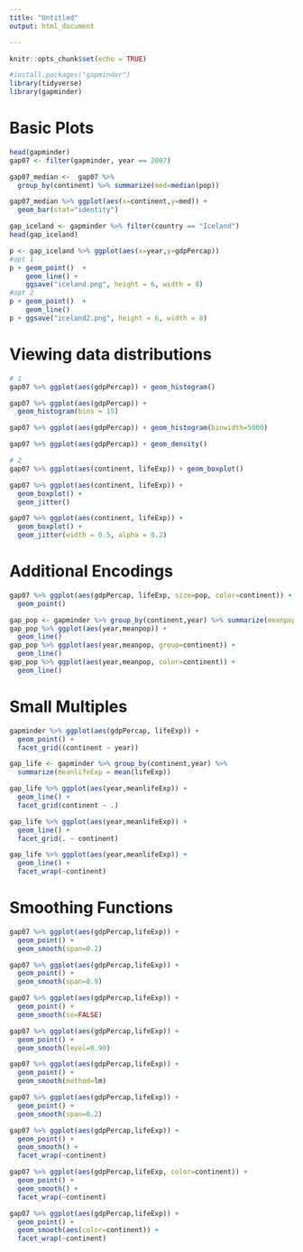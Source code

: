 ---
title: "Untitled"
output: html_document

---

```{r setup, include=FALSE}
knitr::opts_chunk$set(echo = TRUE)
```


```{r}
#install.packages("gapminder")
library(tidyverse)
library(gapminder)
```
# Basic Plots
```{r}
head(gapminder)
gap07 <- filter(gapminder, year == 2007)

gap07_median <-  gap07 %>% 
  group_by(continent) %>% summarize(med=median(pop))

gap07_median %>% ggplot(aes(x=continent,y=med)) +
  geom_bar(stat="identity")          

gap_iceland <- gapminder %>% filter(country == "Iceland") 
head(gap_iceland)

p <- gap_iceland %>% ggplot(aes(x=year,y=gdpPercap))
#opt 1
p + geom_point()  +
    geom_line() + 
    ggsave("iceland.png", height = 6, width = 8)
#opt 2
p + geom_point()  +
    geom_line() 
p + ggsave("iceland2.png", height = 6, width = 8)

```

# Viewing data distributions
```{r}
# 1
gap07 %>% ggplot(aes(gdpPercap)) + geom_histogram()

gap07 %>% ggplot(aes(gdpPercap)) + 
  geom_histogram(bins = 15)

gap07 %>% ggplot(aes(gdpPercap)) + geom_histogram(binwidth=5000)

gap07 %>% ggplot(aes(gdpPercap)) + geom_density()

# 2 
gap07 %>% ggplot(aes(continent, lifeExp)) + geom_boxplot()

gap07 %>% ggplot(aes(continent, lifeExp)) + 
  geom_boxplot() +
  geom_jitter()

gap07 %>% ggplot(aes(continent, lifeExp)) + 
  geom_boxplot() +
  geom_jitter(width = 0.5, alpha = 0.2)

```
# Additional Encodings
```{r}
gap07 %>% ggplot(aes(gdpPercap, lifeExp, size=pop, color=continent)) + 
  geom_point()

gap_pop <- gapminder %>% group_by(continent,year) %>% summarize(meanpop = mean(pop))
gap_pop %>% ggplot(aes(year,meanpop)) +
  geom_line()
gap_pop %>% ggplot(aes(year,meanpop, group=continent)) +
  geom_line()
gap_pop %>% ggplot(aes(year,meanpop, color=continent)) +
  geom_line()

```
# Small Multiples
```{r}
gapminder %>% ggplot(aes(gdpPercap, lifeExp)) + 
  geom_point() +
  facet_grid((continent ~ year))

gap_life <- gapminder %>% group_by(continent,year) %>% 
  summarize(meanlifeExp = mean(lifeExp))

gap_life %>% ggplot(aes(year,meanlifeExp)) +
  geom_line() +
  facet_grid(continent ~ .)

gap_life %>% ggplot(aes(year,meanlifeExp)) +
  geom_line() +
  facet_grid(. ~ continent)

gap_life %>% ggplot(aes(year,meanlifeExp)) +
  geom_line() +
  facet_wrap(~continent)
```
# Smoothing Functions
```{r}
gap07 %>% ggplot(aes(gdpPercap,lifeExp)) +
  geom_point() +
  geom_smooth(span=0.2)

gap07 %>% ggplot(aes(gdpPercap,lifeExp)) +
  geom_point() +
  geom_smooth(span=0.9)

gap07 %>% ggplot(aes(gdpPercap,lifeExp)) +
  geom_point() +
  geom_smooth(se=FALSE)

gap07 %>% ggplot(aes(gdpPercap,lifeExp)) +
  geom_point() +
  geom_smooth(level=0.90)

gap07 %>% ggplot(aes(gdpPercap,lifeExp)) +
  geom_point() +
  geom_smooth(method=lm)

gap07 %>% ggplot(aes(gdpPercap,lifeExp)) +
  geom_point() +
  geom_smooth(span=0.2)

gap07 %>% ggplot(aes(gdpPercap,lifeExp)) +
  geom_point() +
  geom_smooth() +
  facet_wrap(~continent)

gap07 %>% ggplot(aes(gdpPercap,lifeExp, color=continent)) +
  geom_point() +
  geom_smooth() +
  facet_wrap(~continent)

gap07 %>% ggplot(aes(gdpPercap,lifeExp)) +
  geom_point() +
  geom_smooth(aes(color=continent)) +
  facet_wrap(~continent)
```



